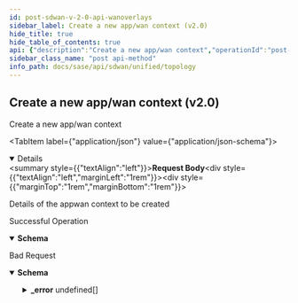 ```yaml
---
id: post-sdwan-v-2-0-api-wanoverlays
sidebar_label: Create a new app/wan context (v2.0)
hide_title: true
hide_table_of_contents: true
api: {"description":"Create a new app/wan context","operationId":"post-sdwan-v2.0-api-wanoverlays","requestBody":{"content":{"application/json":{"schema":{"properties":{"description":{"description":"Description: Size(max = 256, error = WANOVERLAY_CONFIG_DESCRIPTION_INVALID: Wan overlay config description invalid., min = 0) ","type":"string"},"id":{"description":"Id","type":"string"},"name":{"description":"Name: Required(error = WANOVERLAY_CONFIG_NAME_REQD: WAN Overlay name required.) Size(max = 128, error = NAME_EXCEEDS_LIMIT: Name of the resource exceeds limit., min = 0) ","type":"string"},"vni":{"description":"Vni: Required(error = VNI_REQD: VNI is a mandatory property.) Range(max = 64511L, error = INVALID_VNI_VALUE: VNI is invalid. It should be between 0 to 64511., min = 0L) ","format":"int32","type":"integer"}},"required":["vni","name"]}}},"description":"Details of the appwan context to be created"},"responses":{"200":{"content":{"application/json":{"schema":{"properties":{"description":{"description":"Description: Size(max = 256, error = WANOVERLAY_CONFIG_DESCRIPTION_INVALID: Wan overlay config description invalid., min = 0) ","type":"string"},"id":{"description":"Id","type":"string"},"name":{"description":"Name: Required(error = WANOVERLAY_CONFIG_NAME_REQD: WAN Overlay name required.) Size(max = 128, error = NAME_EXCEEDS_LIMIT: Name of the resource exceeds limit., min = 0) ","type":"string"},"vni":{"description":"Vni: Required(error = VNI_REQD: VNI is a mandatory property.) Range(max = 64511L, error = INVALID_VNI_VALUE: VNI is invalid. It should be between 0 to 64511., min = 0L) ","format":"int32","type":"integer"}},"required":["vni","name"]}}},"description":"Successful Operation"},"400":{"content":{"application/json":{"example":{"value":{"_error":[{"code":"WANOVERLAY_CONFIG_NAME_REQD"},{"code":"NAME_EXCEEDS_LIMIT"},{"code":"VNI_REQD"},{"code":"INVALID_VNI_VALUE"},{"code":"WANOVERLAY_CONFIG_DESCRIPTION_INVALID"},{"code":"INVALID_JSON_EXTRA_ATTRIBUTE"},{"code":"WAN_CONTEXT_ADD_FAILED"}]}},"schema":{"properties":{"_error":{"items":{"properties":{"code":{"type":"string"},"message":{"type":"string"}}},"type":"array"}}}}},"description":"Bad Request"}},"tags":["Topology"],"method":"post","path":"/sdwan/v2.0/api/wanoverlays","jsonRequestBodyExample":{"description":"string","id":"string","name":"string","vni":0},"info":{"contact":{},"description":"List of APIs used to manage the network topology, WAN Overlays, VPN Links, and Secure Fabric Links.","title":"Topology","version":"Latest"},"postman":{"name":"Create a new app/wan context (v2.0)","description":{"content":"Create a new app/wan context","type":"text/plain"},"url":{"path":["sdwan","v2.0","api","wanoverlays"],"host":["{{baseUrl}}"],"query":[],"variable":[]},"header":[{"key":"Content-Type","value":"application/json"},{"key":"Accept","value":"application/json"}],"method":"POST","body":{"mode":"raw","raw":"\"\"","options":{"raw":{"language":"json"}}}}}
sidebar_class_name: "post api-method"
info_path: docs/sase/api/sdwan/unified/topology
---
```



## Create a new app/wan context (v2.0)



Create a new app/wan context

<MimeTabs><TabItem label={"application/json"} value={"application/json-schema"}><details style={{}} data-collapsed={false} open={true}><summary style={{"textAlign":"left"}}><strong>Request Body</strong></summary><div style={{"textAlign":"left","marginLeft":"1rem"}}><div style={{"marginTop":"1rem","marginBottom":"1rem"}}>

Details of the appwan context to be created

</div></div><ul style={{"marginLeft":"1rem"}}><SchemaItem collapsible={false} name={"description"} required={false} schemaDescription={"Description: Size(max = 256, error = WANOVERLAY_CONFIG_DESCRIPTION_INVALID: Wan overlay config description invalid., min = 0) "} schemaName={"string"} qualifierMessage={undefined} defaultValue={undefined}></SchemaItem><SchemaItem collapsible={false} name={"id"} required={false} schemaDescription={"Id"} schemaName={"string"} qualifierMessage={undefined} defaultValue={undefined}></SchemaItem><SchemaItem collapsible={false} name={"name"} required={true} schemaDescription={"Name: Required(error = WANOVERLAY_CONFIG_NAME_REQD: WAN Overlay name required.) Size(max = 128, error = NAME_EXCEEDS_LIMIT: Name of the resource exceeds limit., min = 0) "} schemaName={"string"} qualifierMessage={undefined} defaultValue={undefined}></SchemaItem><SchemaItem collapsible={false} name={"vni"} required={true} schemaDescription={"Vni: Required(error = VNI_REQD: VNI is a mandatory property.) Range(max = 64511L, error = INVALID_VNI_VALUE: VNI is invalid. It should be between 0 to 64511., min = 0L) "} schemaName={"int32"} qualifierMessage={undefined} defaultValue={undefined}></SchemaItem></ul></details></TabItem></MimeTabs><div><ApiTabs><TabItem label={"200"} value={"200"}><div>

Successful Operation

</div><div><MimeTabs groupId={"mime-type"}><TabItem label={"application/json"} value={"application/json"}><SchemaTabs groupId={"schema-tabs"}><TabItem label={"Schema"} value={"Schema"}><details style={{}} data-collapsed={false} open={true}><summary style={{"textAlign":"left"}}><strong>Schema</strong></summary><div style={{"textAlign":"left","marginLeft":"1rem"}}></div><ul style={{"marginLeft":"1rem"}}><SchemaItem collapsible={false} name={"description"} required={false} schemaDescription={"Description: Size(max = 256, error = WANOVERLAY_CONFIG_DESCRIPTION_INVALID: Wan overlay config description invalid., min = 0) "} schemaName={"string"} qualifierMessage={undefined} defaultValue={undefined}></SchemaItem><SchemaItem collapsible={false} name={"id"} required={false} schemaDescription={"Id"} schemaName={"string"} qualifierMessage={undefined} defaultValue={undefined}></SchemaItem><SchemaItem collapsible={false} name={"name"} required={false} schemaDescription={"Name: Required(error = WANOVERLAY_CONFIG_NAME_REQD: WAN Overlay name required.) Size(max = 128, error = NAME_EXCEEDS_LIMIT: Name of the resource exceeds limit., min = 0) "} schemaName={"string"} qualifierMessage={undefined} defaultValue={undefined}></SchemaItem><SchemaItem collapsible={false} name={"vni"} required={false} schemaDescription={"Vni: Required(error = VNI_REQD: VNI is a mandatory property.) Range(max = 64511L, error = INVALID_VNI_VALUE: VNI is invalid. It should be between 0 to 64511., min = 0L) "} schemaName={"int32"} qualifierMessage={undefined} defaultValue={undefined}></SchemaItem></ul></details></TabItem></SchemaTabs></TabItem></MimeTabs></div></TabItem><TabItem label={"400"} value={"400"}><div>

Bad Request

</div><div><MimeTabs groupId={"mime-type"}><TabItem label={"application/json"} value={"application/json"}><SchemaTabs groupId={"schema-tabs"}><TabItem label={"Schema"} value={"Schema"}><details style={{}} data-collapsed={false} open={true}><summary style={{"textAlign":"left"}}><strong>Schema</strong></summary><div style={{"textAlign":"left","marginLeft":"1rem"}}></div><ul style={{"marginLeft":"1rem"}}><SchemaItem collapsible={true} className={"schemaItem"}><details style={{}}><summary style={{}}><strong>_error</strong><span style={{"opacity":"0.6"}}> undefined[]</span></summary><div style={{"marginLeft":"1rem"}}><SchemaItem collapsible={false} name={"code"} required={false} schemaDescription={undefined} schemaName={"string"} qualifierMessage={undefined} defaultValue={undefined}></SchemaItem><SchemaItem collapsible={false} name={"message"} required={false} schemaDescription={undefined} schemaName={"string"} qualifierMessage={undefined} defaultValue={undefined}></SchemaItem></div></details></SchemaItem></ul></details></TabItem><TabItem label={"Example"} value={"Example"}><ResponseSamples responseExample={"{\n  \"value\": {\n    \"_error\": [\n      {\n        \"code\": \"WANOVERLAY_CONFIG_NAME_REQD\"\n      },\n      {\n        \"code\": \"NAME_EXCEEDS_LIMIT\"\n      },\n      {\n        \"code\": \"VNI_REQD\"\n      },\n      {\n        \"code\": \"INVALID_VNI_VALUE\"\n      },\n      {\n        \"code\": \"WANOVERLAY_CONFIG_DESCRIPTION_INVALID\"\n      },\n      {\n        \"code\": \"INVALID_JSON_EXTRA_ATTRIBUTE\"\n      },\n      {\n        \"code\": \"WAN_CONTEXT_ADD_FAILED\"\n      }\n    ]\n  }\n}"}></ResponseSamples></TabItem></SchemaTabs></TabItem></MimeTabs></div></TabItem></ApiTabs></div>
      